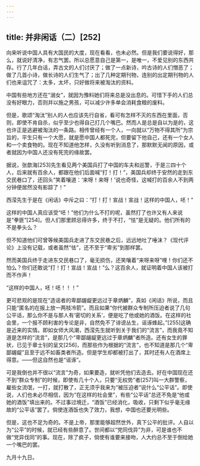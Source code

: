 ```yaml
---
---
---
```

title: 并非闲话（二）[252]
---




向来听说中国人具有大国民的大度，现在看看，也未必然。但是我们要说得好，那么，就说好清净，有志气罢。所以总愿意自己是第一，是唯一，不爱见别的东西共存。行了几年白话，弄古文的人们讨厌了；做了一点新诗，吟古诗的人们憎恶了；做了几首小诗，做长诗的人们生气了；出了几种定期刊物，连别的出定期刊物的人们也来诅咒了：太多，太坏，只好做将来被淘汰的资料。

中国有些地方还在“溺女”，就因为豫料她们将来总是没出息的。可惜下手的人们总没有好眼力，否则并以施之男孩，可以减少许多单会消耗食粮的废料。

但是，歌颂“淘汰”别人的人也应该先行自省，看可有怎样不灭的东西在里面，否则，即使不肯自杀，似乎至少也得自己打几个嘴巴。然而人是总是自以为是的，这也许正是逃避被淘汰的一条路。相传曾经有一个人，一向就以“万物不得其所”为宗旨的，平生只有一个大愿，就是愿中国人都死完，但要留下他自己，还有一个女人和一个卖食物的。现在不知道他怎样，久没有听到消息了，那默默无闻的原因，或者就因为中国人还没有死完的缘故罢。

据说，张歆海[253]先生看见两个美国兵打了中国的车夫和巡警，于是三四十个人，后来就有百余人，都跟在他们后面喊“打！打！”，美国兵却终于安然的走到东交民巷口了，还回头“笑着嚷道：‘来呀！来呀！’说也奇怪，这喊打的百余人不到两分钟便居然没有影踪了！”

西滢先生于是在《闲话》中斥之曰：“打！打！宣战！宣战！这样的中国人，呸！”

这样的中国人真应该受“呸！”他们为什么不打的呢，虽然打了也许又有人来说是“拳匪”[254]。但人们那里顾忌得许多，终于不打，“怯”是无疑的。他们所有的不是拳头么？

但不知道他们可曾等候美国兵走进了东交民巷之后，远远地吐了唾沫？《现代评论》上没有记载，或者虽然“怯”，还不至于“卑劣”到那样罢。

然而美国兵终于走进东交民巷口了，毫无损伤，还笑嚷着“来呀来呀”哩！你们还不怕么？你们还敢说“打！打！宣战！宣战！”么？这百余人，就证明着中国人该被打而不作声！

“这样的中国人，呸！呸！！！”





更可悲观的是现在“造谣者的卑鄙龌龊更远过于章炳麟”，真如《闲话》所说，而且只能“匿名的在报上放一两枝冷箭”。而且如果“你代被群众专制所压迫者说了几句公平话，那么你不是与那人有‘密切的关系’，便是吃了他或她的酒饭。在这样的社会里，一个报不顾利害的专论是非，自然免不了诽谤丛生，谣诼蜂起。”[255]这确是近来的实情。即如女师大风潮，西滢先生就听到关于我们的“流言”，而我竟不知道是怎样的“流言”，是那几个“卑鄙龌龊更远过于章炳麟”者所造。还有女生的罪状，已见于章士钊的呈文[256]，而那些作为根据的“流言”，也不知道是那几个“卑鄙龌龊”且至于远不如畜类者所造。但是学生却都被打出了，其时还有人在酒席上得意。——但这自然也是“谣诼”。

可是我倒也并不很以“流言”为奇，如果要造，就听凭他们去造去。好在中国现在还不到“群众专制”的时候，即使有几十个人，只要“无权势”者[257]叫一大群警察，雇些女流氓，一打，就打散了，正无须乎我来为“被压迫者”说什么“公平话”。即使说，人们也未必尽相信，因为“在这样的社会里”，有些“公平话”总还不免是“他或她的酒饭”填出来的。不过事过境迁，“酒饭”已经消化，吸收，只剩下似乎毫无缘故的“公平话”罢了。倘使连酒饭也失了效力，我想，中国也还要光明些。

但是，这也不足为奇的。不是上帝，那里能够超然世外，真下公平的批评。人自以为“公平”的时候，就已经有些醉意了。世间都以“党同伐异”为非，可是谁也不做“党异伐同”的事。现在，除了疯子，倘使有谁要来接吻，人大约总不至于倒给她一个嘴巴的罢。

九月十九日。